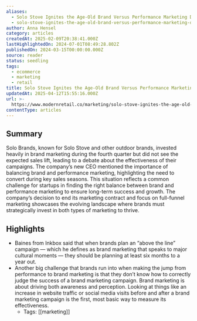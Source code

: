 ```yaml
---
aliases:
  - Solo Stove Ignites the Age-Old Brand Versus Performance Marketing Debate
  - solo-stove-ignites-the-age-old-brand-versus-performance-marketing-debate
author: Anna Hensel
category: articles
createdAt: 2025-02-09T20:38:41.000Z
lastHighlightedOn: 2024-07-01T08:49:28.802Z
publishedOn: 2024-03-15T00:00:00.000Z
source: reader
status: seedling
tags:
  - ecommerce
  - marketing
  - retail
title: Solo Stove Ignites the Age-Old Brand Versus Performance Marketing Debate
updatedAt: 2025-04-12T15:55:16.000Z
url: >-
  https://www.modernretail.co/marketing/solo-stove-ignites-the-age-old-brand-versus-performance-marketing-debate/?utm_source=mrdaily&utm_campaign=mrdis&utm_medium=email
contentType: articles
---
```

## Summary

Solo Brands, known for Solo Stove and other outdoor brands, invested heavily in brand marketing during the fourth quarter but did not see the expected sales lift, leading to a debate about the effectiveness of their campaigns. The company’s new CEO mentioned the importance of balancing brand and performance marketing, highlighting the need to convert during key sales seasons. This situation reflects a common challenge for startups in finding the right balance between brand and performance marketing to ensure long-term success and growth. The company’s decision to end its marketing contract and focus on full-funnel marketing showcases the evolving landscape where brands must strategically invest in both types of marketing to thrive.

## Highlights

- Baines from Inkbox said that when brands plan an “above the line” campaign — which he defines as brand marketing that speaks to major cultural moments — they should be planning at least six months to a year out.
- Another big challenge that brands run into when making the jump from performance to brand marketing is that they don’t know how to correctly judge the success of a brand marketing campaign. Brand marketing is about driving both awareness and perception. Looking at things like an increase in website traffic or social media visits before and after a brand marketing campaign is the first, most basic way to measure its effectiveness.
    - Tags: [[marketing]]
